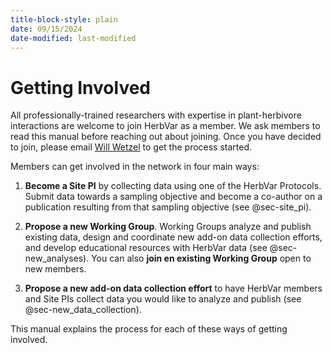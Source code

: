 ```yaml
---
title-block-style: plain
date: 09/15/2024
date-modified: last-modified
---
```


# Getting Involved {#sec-getting_involved}

All professionally-trained researchers with expertise in plant-herbivore interactions are welcome to join HerbVar as a member. We ask members to read this manual before reaching out about joining. Once you have decided to join, please email [Will Wetzel](mailto:william.wetzel\@montana.edu){.email} to get the process started.

Members can get involved in the network in four main ways:

1.  **Become a Site PI** by collecting data using one of the HerbVar Protocols. Submit data towards a sampling objective and become a co-author on a publication resulting from that sampling objective (see @sec-site_pi).

2.  **Propose a new Working Group**. Working Groups analyze and publish existing data, design and coordinate new add-on data collection efforts, and develop educational resources with HerbVar data (see @sec-new_analyses). You can also **join en existing Working Group** open to new members. 

3.  **Propose a new add-on data collection effort** to have HerbVar members and Site PIs collect data you would like to analyze and publish (see @sec-new_data_collection).

This manual explains the process for each of these ways of getting involved.
